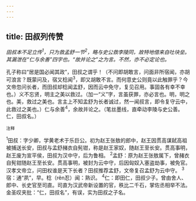 ```yaml
---
---
---
```

title: 田叔列传赞
---



*田叔本不足立传<sup>1</sup>，只为救孟舒一节<sup>2</sup>，略与史公救李陵同，故特地借来自吐块垒。其漏泄在“仁与余善”四字也。“故并论之”之为言。不然，亦不必定论也。*

孔子称曰“居是国必闻其政”，田叔之谓乎！（不问即胡敢言，问面非所宿闻，亦胡可浪言？既蒙问及，宿又稔闻<sup>3</sup>，即又胡敢不言。而何意史公则竟以此触罪乎？今文帝忽问长者，而田叔却稔闻孟舒，因而云中免守，复见召用。事固各有幸不幸也。）义不忘贤，明主之美以救过。（加一“义”字，言虽获罪，亦必言也。明，明之也。美，救过之美也。言主上不知孟舒为长者诚过，然一闻叔言，即令复守云中，此救过之美也。）仁与余善<sup>4</sup>，余故并论之。（笔丝墨线，直牵动李陵与史公善。仁，田叔名。）

<sup>注释</sup>

<sup>1</sup>田叔：字少卿，学黄老术于乐巨公。初为赵王张敖的郎中，赵王因贯高谋弑高祖被捕送长安，田叔与孟舒赭衣自髡钳，称是赵王家奴，随赵王至长安。贯高事明，赵王废为宣平侯，田叔为汉中守，后为鲁相。
<sup>2</sup>孟舒：原为赵王张敖属下，曾赭衣自髡钳随赵王至长安。贯高事明，被封为云中守，后因匈奴入塞盗劫事，被免官。汉孝文帝立，问田权谁是天下长者？田叔推荐孟舒，文帝复召孟舒为云中守。
<sup>3</sup>宿：通“夙”，早。稔（rěn忍）闻：熟识。
<sup>4</sup>仁：即田仁，田叔少子。曾由舍人、郎中、长史官至司直。司直为汉武帝新设置的官，秩比二千石，掌佐丞相举不法。金圣叹夹批：“仁，田叔名”，有误，实为田叔之子名。